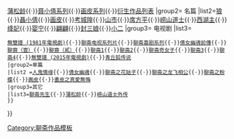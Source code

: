 {{Navbox
|name  = 聊斋系列
|title = 聊斋系列
|titlestyle=background:#800000;color:#ffffff;
|groupstyle=background:#800000;color:#ffffff;
|group1= 作品相关
|list1=[[聊齋志異]]{{·}}[[蒲松龄]]{{·}}[[Template:聂小倩系列|聂小倩系列]]{{·}}[[Template:畫皮系列|画皮系列]]{{·}}[[聊齋衍生作品列表|衍生作品列表]]
|group2= 名篇
|list2=[[狼三则|狼]]{{·}}[[聶小倩]]{{·}}[[画皮]]{{·}}[[考城隍]]{{·}}[[山市]]{{·}}[[席方平]]{{·}}[[崂山道士]]{{·}}[[西湖主]]{{·}}[[绛妃]]{{·}}[[婴宁]]{{·}}[[翩翩]]{{·}}[[封三娘]]{{·}}[[小二]] 
|group3= 电视剧
|list3=
 {{Navbox subgroup
 |groupstyle=background:#800000;color:#ffffff;
 |group1= 多篇
 |list1 = [[民間傳奇]]{{·}}[[無雙譜 (1981年電視劇)]]{{·}}[[聊斋 (1986年电视剧)|聊斋电视系列片]]{{·}}[[聊斋 (1994年电视剧)|聊斋喜剧系列]]{{·}}[[倩女幽魂前傳]]{{·}}[[聊齋 (1996年電視劇)|聊齋（壹）]]{{·}}[[聊齋（貳）]]{{·}}[[聊斋 (2005年电视剧)|聊斋1]]{{·}}[[聊斋 (2007年电视剧)|聊斋2]]{{·}}[[聊斋奇女子]]{{·}}[[聊斋 (2010年电视剧)|聊斋3]]{{·}}[[聊斋新编|聊斋4]]{{·}}[[無雙譜 (2015年電視劇)]]{{·}}[[青丘狐传说]]
 |group2=单篇
 |list2 =[[人鬼情缘]]{{·}}[[倩女幽魂 (電視劇)|倩女幽魂]]{{·}}[[聊斋之花姑子]]{{·}}[[聊斋之龙飞相公]]{{·}}[[聊斋之粉蝶]]{{·}}[[画皮 (电视剧)|画皮]]{{·}}[[畫皮之真愛無悔]]
 |group3=其它
 |list3=[[聊斋先生]]{{·}}[[蒲松齡 (無綫電視劇)|蒲松龄]]{{·}}[[崂山道士外传]]
 }}
}}<noinclude>
[[Category:聊斋作品模板]]

</noinclude>